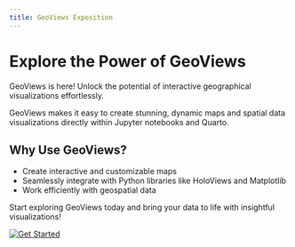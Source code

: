 ```yaml
---
title: GeoViews Exposition
---
```


# Explore the Power of GeoViews

GeoViews is here! Unlock the potential of interactive geographical visualizations effortlessly.

GeoViews makes it easy to create stunning, dynamic maps and spatial data visualizations directly within Jupyter notebooks and Quarto.

## Why Use GeoViews?
- Create interactive and customizable maps
- Seamlessly integrate with Python libraries like HoloViews and Matplotlib
- Work efficiently with geospatial data

Start exploring GeoViews today and bring your data to life with insightful visualizations!

[![Get Started](https://img.shields.io/badge/Get%20Started-Click%20Here-blue)](https://bhavymishra.github.io/J001-Exposition-Assignment/blog.html)
